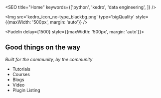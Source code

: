 



<SEO title="Home" keywords={['python', 'kedro', 'data engineering', ]} />

<Img src='kedro_icon_no-type_blackbg.png' type='bigQuality' style={{maxWidth: '500px', margin: 'auto'}} />



<Title delay={1000}>Kedro.dev</Title>

<FadeIn delay={1500} style={{maxWidth: '500px', margin: 'auto'}}>

## Good things on the way

_Built for the community, by the community_

* Tutorials
* Courses
* Blogs
* Video
* Plugin Listing


</FadeIn>

